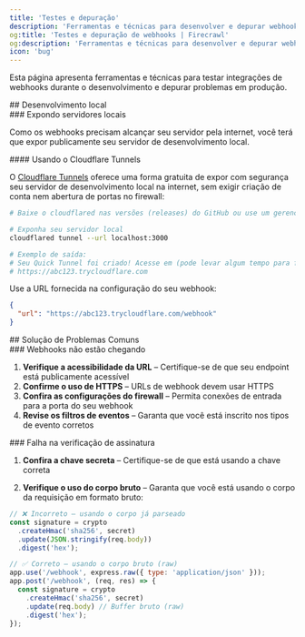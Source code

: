 ```yaml
---
title: 'Testes e depuração'
description: 'Ferramentas e técnicas para desenvolver e depurar webhooks'
og:title: 'Testes e depuração de webhooks | Firecrawl'
og:description: 'Ferramentas e técnicas para desenvolver e depurar webhooks'
icon: 'bug'
---
```


Esta página apresenta ferramentas e técnicas para testar integrações de webhooks durante o desenvolvimento e depurar problemas em produção.

<div id="local-development">
  ## Desenvolvimento local
</div>

<div id="exposing-local-servers">
  ### Expondo servidores locais
</div>

Como os webhooks precisam alcançar seu servidor pela internet, você terá que expor publicamente seu servidor de desenvolvimento local.

<div id="using-cloudflare-tunnels">
  #### Usando o Cloudflare Tunnels
</div>

O [Cloudflare Tunnels](https://github.com/cloudflare/cloudflared/releases) oferece uma forma gratuita de expor com segurança seu servidor de desenvolvimento local na internet, sem exigir criação de conta nem abertura de portas no firewall:

```bash
# Baixe o cloudflared nas versões (releases) do GitHub ou use um gerenciador de pacotes

# Exponha seu servidor local
cloudflared tunnel --url localhost:3000

# Exemplo de saída:
# Seu Quick Tunnel foi criado! Acesse em (pode levar algum tempo para ficar disponível):
# https://abc123.trycloudflare.com
```

Use a URL fornecida na configuração do seu webhook:

```json
{
  "url": "https://abc123.trycloudflare.com/webhook"
}
```


<div id="debugging-common-issues">
  ## Solução de Problemas Comuns
</div>

<div id="webhooks-not-arriving">
  ### Webhooks não estão chegando
</div>

1. **Verifique a acessibilidade da URL** – Certifique-se de que seu endpoint está publicamente acessível
2. **Confirme o uso de HTTPS** – URLs de webhook devem usar HTTPS
3. **Confira as configurações do firewall** – Permita conexões de entrada para a porta do seu webhook
4. **Revise os filtros de eventos** – Garanta que você está inscrito nos tipos de evento corretos

<div id="signature-verification-failing">
  ### Falha na verificação de assinatura
</div>

1. **Confira a chave secreta** – Certifique-se de que está usando a chave correta

2. **Verifique o uso do corpo bruto** – Garanta que você está usando o corpo da requisição em formato bruto:

```javascript
// ❌ Incorreto – usando o corpo já parseado
const signature = crypto
  .createHmac('sha256', secret)
  .update(JSON.stringify(req.body))
  .digest('hex');

// ✅ Correto – usando o corpo bruto (raw)
app.use('/webhook', express.raw({ type: 'application/json' }));
app.post('/webhook', (req, res) => {
  const signature = crypto
    .createHmac('sha256', secret)
    .update(req.body) // Buffer bruto (raw)
    .digest('hex');
});
```
